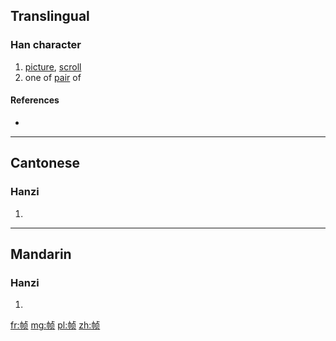 {{also|幀}}
==Translingual==

===Han character===
{{Han char|rn=50|rad=巾|as=06|sn=9|four=|canj=中月卜月人 (LBYBO)|ids=⿰[[巾]][[贞]]}}

# [[picture]], [[scroll]]
# one of [[pair]] of

====References====
* {{Han ref|kx=0331.191|hdz=10736.180|uh=5E27|ud=24103}}

----

==Cantonese==

===Hanzi===
{{yue-hanzi|jyut=|y=jing3|tra=幀}}

# {{defn|lang=yue|sort=巾06}}

----

==Mandarin==

===Hanzi===
{{cmn-hanzi|tra=幀|pin=[[zhèng]] ([[zheng4]])|wg=cheng<sup>4</sup>}}

# {{defn|lang=cmn|sort=巾06}}

[[fr:帧]]
[[mg:帧]]
[[pl:帧]]
[[zh:帧]]